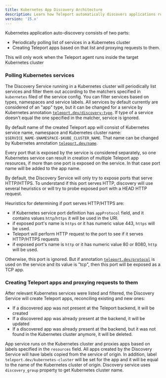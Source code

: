 ```yaml
---
title: Kubernetes App Discovery Architecture
description: Learn how Teleport automatically discovers applications running on Kubernetes.
version: '15.x'
---
```


Kubernetes application auto-discovery consists of two parts:

- Periodically polling list of services in a Kubernetes cluster
- Creating Teleport apps based on that list and proxying requests to them.

<Note>
  This will only work when the Teleport agent runs inside the target Kubernetes cluster
</Note>

### Polling Kubernetes services

The Discovery Service running in a Kubernetes cluster will periodically list services and filter them out
according to the matchers specified in `kubernetes` filed of the service config. You can filter services based on
types, namespaces and service labels. All services by default currently
are considered of an "app" type, but it can be changed for a service by Kubernetes annotation [`teleport.dev/discovery-type`](/application-access/enroll-kubernetes-applications/reference#teleportdevdiscovery-type).
If type of a service doesn't equal the one specified in the matcher, service is ignored.

By default name of the created Teleport app will consist of Kubernetes service name, namespace and
Kubernetes cluster name: `$SERVICE_NAME-$NAMESPACE-$KUBE_CLUSTER_NAME`. That name can be changed by Kubernetes annotation
[`teleport.dev/name`](/application-access/enroll-kubernetes-applications/reference#teleportdevname).

Every port that is exposed by the service is considered separately, so one Kubernetes service can result in creation of multiple Teleport app resources,
if more than one port is exposed on the service. In that case port name will be added to the app name.

By default, the Discovery Service will only try to expose ports that serve HTTP/HTTPS. To understand if this port serves HTTP, discovery
will use several heuristics or will try to probe exposed port with a HEAD HTTP request.

Heuristics for determining if port serves HTTP/HTTPS are:

- if Kubernetes service port definition has `appProtocol` field, and it contains
  values `http`/`https` it will be used in the URI.
- if exposed port's name is `https` or it has numeric value 443, `https` will be used.
- Teleport will perform HTTP request to the port to see if it serves HTTP/HTTPS requests
- if exposed port's name is `http` or it has numeric value 80 or 8080, `http` will be used.

Otherwise, this port is ignored. But if annotation [`teleport.dev/protocol`](/application-access/enroll-kubernetes-applications/reference#teleportdevprotocol) is used on the service and its value is
"tcp", then this port will be exposed as a TCP app.

### Creating Teleport apps and proxying requests to them

After relevant Kubernetes services were listed and filtered, the Discovery Service will create Teleport apps, reconciling
existing and new ones:

- If a discovered app was not present at the Teleport backend, it will be created
- If a discovered app was already present at the backend, it will be updated
- If a discovered app was already present at the backend, but it was not found in the Kubernetes cluster anymore, it will be deleted.

App service runs on the Kubernetes cluster and proxies apps based on labels specified in the `resources` field. All apps created by the
Discovery Service will have labels copied from the service of origin. In addition, label `teleport.dev/kubernetes-cluster` will be set for
the app and it will be equal to the name of the Kubernetes cluster of origin. Discovery service uses `discovery_group` property to get Kubernetes
cluster name.
